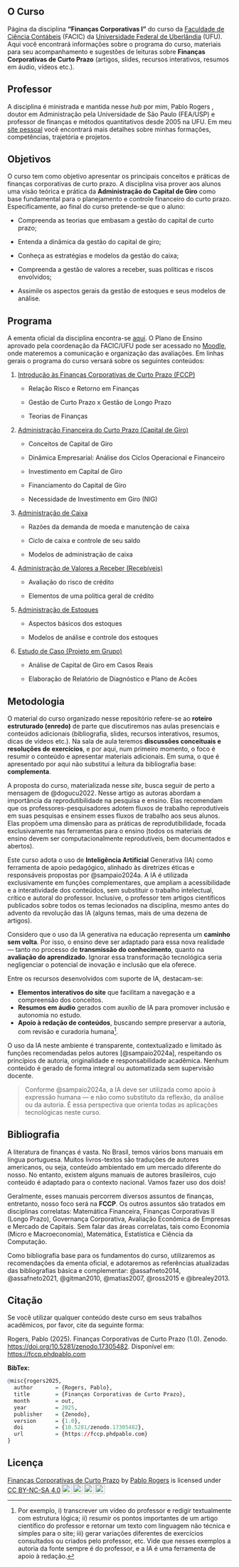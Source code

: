 ## \emojitext{🏢} O Curso {#sec-home .unnumbered}

Página da disciplina **"Finanças Corporativas I"** do curso da [Faculdade de Ciência Contábeis](https://www.facic.ufu.br/) (FACIC) da [Universidade Federal de Uberlândia](https://ufu.br/) (UFU). Aqui você encontrará informações sobre o programa do curso, materiais para seu acompanhamento e sugestões de leituras sobre **Finanças Corporativas de Curto Prazo** (artigos, slides, recursos interativos, resumos em áudio, vídeos etc.).

## \emojitext{🧠} Professor {#sec-instrutor .unnumbered}

A disciplina é ministrada e mantida nesse *hub* por mim, Pablo Rogers \emojitext{😉}, doutor em Administração pela Universidade de São Paulo (FEA/USP) e professor de finanças e métodos quantitativos desde 2005 na UFU. Em meu [site pessoal](https://phdpablo.com/) você encontrará mais detalhes sobre minhas formações, competências, trajetória e projetos.

## \emojitext{🎯} Objetivos {#sec-about .unnumbered}

O curso tem como objetivo apresentar os principais conceitos e práticas de finanças corporativas de curto prazo. A disciplina visa prover aos alunos uma visão teórica e prática da **Administração do Capital de Giro** como base fundamental para o planejamento e controle financeiro do curto prazo. Especificamente, ao final do curso pretende-se que o aluno:

-   Compreenda as teorias que embasam a gestão do capital de curto prazo;

-   Entenda a dinâmica da gestão do capital de giro;

-   Conheça as estratégias e modelos da gestão do caixa;

-   Compreenda a gestão de valores a receber, suas políticas e riscos envolvidos;

-   Assimile os aspectos gerais da gestão de estoques e seus modelos de análise.

## \emojitext{📚} Programa {#sec-programa .unnumbered}

A ementa oficial da disciplina encontra-se [aqui](https://www.facic.ufu.br/system/files/conteudo/28fagen39532_financas_corporativas_i.pdf). O Plano de Ensino aprovado pela coordenação da FACIC/UFU pode ser acessado no [Moodle](https://moodle.ufu.br/login/index.php), onde materemos a comunicação e organização das avaliações. Em linhas gerais o programa do curso versará sobre os seguintes conteúdos:

1.  [Introdução às Finanças Corporativas de Curto Prazo (FCCP)](#sec-intro)

    -   Relação Risco e Retorno em Finanças

    -   Gestão de Curto Prazo x Gestão de Longo Prazo

    -   Teorias de Finanças

2.  [Administração Financeira do Curto Prazo (Capital de Giro)](#sec-giro)

    -   Conceitos de Capital de Giro

    -   Dinâmica Empresarial: Análise dos Ciclos Operacional e Financeiro

    -   Investimento em Capital de Giro

    -   Financiamento do Capital de Giro

    -   Necessidade de Investimento em Giro (NIG)

3.  [Administração de Caixa](#sec-caixa)

    -   Razões da demanda de moeda e manutenção de caixa

    -   Ciclo de caixa e controle de seu saldo

    -   Modelos de administração de caixa

4.  [Administração de Valores a Receber (Recebíveis)](#sec-credito)

    -   Avaliação do risco de crédito

    -   Elementos de uma política geral de crédito

5.  [Administração de Estoques](#sec-estoque)

    -   Aspectos básicos dos estoques

    -   Modelos de análise e controle dos estoques

6.  [Estudo de Caso (Projeto em Grupo)](#sec-aval)

    -   Análise de Capital de Giro em Casos Reais

    -   Elaboração de Relatório de Diagnóstico e Plano de Acões

## \emojitext{⚙️} Metodologia {#sec-method .unnumbered}

O material do curso organizado nesse repositório refere-se ao **roteiro estruturado (enredo)** de parte que discutiremos nas aulas presenciais e conteúdos adicionais (bibliografia, slides, recursos interativos, resumos, dicas de vídeos etc.). Na sala de aula teremos **discussões conceituais e resoluções de exercícios**, e por aqui, num primeiro momento, o foco é resumir o conteúdo e apresentar materiais adicionais. Em suma, o que é apresentado por aqui não substituí a leitura da bibliografia base: **complementa**.

A proposta do curso, materializada nesse *site*, busca seguir de perto a mensagem de @dogucu2022. Nesse artigo as autoras abordam a importância da reprodutibilidade na pesquisa e ensino. Elas recomendam que os professores-pesquisadores adotem fluxos de trabalho reprodutíveis em suas pesquisas e ensinem esses fluxos de trabalho aos seus alunos. Elas propõem uma dimensão para as práticas de reprodutibilidade, focada exclusivamente nas ferramentas para o ensino (todos os materiais de ensino devem ser computacionalmente reprodutíveis, bem documentados e abertos).

Este curso adota o uso de **Inteligência Artificial** Generativa (IA) como ferramenta de apoio pedagógico, alinhado às diretrizes éticas e responsáveis propostas por @sampaio2024a. A IA é utilizada exclusivamente em funções complementares, que ampliam a acessibilidade e a interatividade dos conteúdos, sem substituir o trabalho intelectual, crítico e autoral do professor. Inclusive, o professor tem artigos científicos publicados sobre todos os temas lecionados na disciplina, mesmo antes do advento da revolução das IA (alguns temas, mais de uma dezena de artigos).

Considero que o uso da IA generativa na educação representa um **caminho sem volta**. Por isso, o ensino deve ser adaptado para essa nova realidade — tanto no processo de **transmissão do conhecimento**, quanto na **avaliação do aprendizado**. Ignorar essa transformação tecnológica seria negligenciar o potencial de inovação e inclusão que ela oferece.

Entre os recursos desenvolvidos com suporte de IA, destacam-se:

-   \emojitext{🧭} **Elementos interativos do site** que facilitam a navegação e a compreensão dos conceitos.\
-   \emojitext{🎧} **Resumos em áudio** gerados com auxílio de IA para promover inclusão e autonomia no estudo.\
-   \emojitext{📄} **Apoio à redação de conteúdos**, buscando sempre preservar a autoria, com revisão e curadoria humana[^index-1].

[^index-1]: Por exemplo, i) transcrever um vídeo do professor e redigir textualmente com estrutura lógica; ii) resumir os pontos importantes de um artigo científico do professor e retornar um texto com linguagem não técnica e simples para o site; iii) gerar variações diferentes de exercícios consultados ou criados pelo professor, etc. Vide que nesses exemplos a autoria da fonte sempre é do professor, e a IA é uma ferramenta de apoio à redação.

O uso da IA neste ambiente é transparente, contextualizado e limitado às funções recomendadas pelos autores [@sampaio2024a], respeitando os princípios de autoria, originalidade e responsabilidade acadêmica. Nenhum conteúdo é gerado de forma integral ou automatizada sem supervisão docente.

> Conforme @sampaio2024a, a IA deve ser utilizada como apoio à expressão humana — e não como substituto da reflexão, da análise ou da autoria. É essa perspectiva que orienta todas as aplicações tecnológicas neste curso.

## \emojitext{📖} Bibliografia {#sec-biblio .unnumbered}

A literatura de finanças é vasta. No Brasil, temos vários bons manuais em língua portuguesa. Muitos livros-textos são traduções de autores americanos, ou seja, conteúdo ambientado em um mercado diferente do nosso. No entanto, existem alguns manuais de autores brasileiros, cujo conteúdo é adaptado para o contexto nacional. Vamos fazer uso dos dois! \emojitext{😉}

Geralmente, esses manuais percorrem diversos assuntos de finanças, entretanto, nosso foco será na **FCCP**. Os outros assuntos são tratados em disciplinas correlatas: Matemática Financeira, Finanças Corporativas II (Longo Prazo), Governança Corporativa, Avaliação Econômica de Empresas e Mercado de Capitais. Sem falar das áreas correlatas, tais como Economia (Micro e Macroeconomia), Matemática, Estatística e Ciência da Computação.

Como bibliografia base para os fundamentos do curso, utilizaremos as recomendações da ementa oficial, e adotaremos as referências atualizadas das bibliografias básica e complementar: @assafneto2014, @assafneto2021, @gitman2010, @matias2007, @ross2015 e @brealey2013.

## \emojitext{🔍} Citação {#sec-cite .unnumbered}

Se você utilizar qualquer conteúdo deste curso em seus trabalhos acadêmicos, por favor, cite da seguinte forma:

::: {.callout-note appearance="minimal" icon="false"}
Rogers, Pablo (2025). Finanças Corporativas de Curto Prazo (1.0). Zenodo. <https://doi.org/10.5281/zenodo.17305482>. Disponível em: <https://fccp.phdpablo.com>
:::

::: {.content-visible unless-format="pdf"}
**BibTex:**

``` r
@misc{rogers2025,
  author       = {Rogers, Pablo},
  title        = {Finanças Corporativas de Curto Prazo},
  month        = out,
  year         = 2025,
  publisher    = {Zenodo},
  version      = {1.0},
  doi          = {10.5281/zenodo.17305482},
  url          = {https://fccp.phdpablo.com}
}
```
:::

## \emojitext{🔓} Licença {#sec-lice .unnumbered}

<p xmlns:cc="http://creativecommons.org/ns#" xmlns:dct="http://purl.org/dc/terms/">

<a property="dct:title" rel="cc:attributionURL" href="https://phdpablo.github.io/curso-open-science/">Finanças Corporativas de Curto Prazo</a> by <a rel="cc:attributionURL dct:creator" property="cc:attributionName" href="https://github.com/phdpablo/">Pablo Rogers</a> is licensed under <a href="https://creativecommons.org/licenses/by-nc-sa/4.0/?ref=chooser-v1" target="_blank" rel="license noopener noreferrer" style="display:inline-block;">CC BY-NC-SA 4.0<img src="https://mirrors.creativecommons.org/presskit/icons/cc.svg?ref=chooser-v1" style="height:22px!important;margin-left:3px;vertical-align:text-bottom;"/><img src="https://mirrors.creativecommons.org/presskit/icons/by.svg?ref=chooser-v1" style="height:22px!important;margin-left:3px;vertical-align:text-bottom;"/><img src="https://mirrors.creativecommons.org/presskit/icons/nc.svg?ref=chooser-v1" style="height:22px!important;margin-left:3px;vertical-align:text-bottom;"/><img src="https://mirrors.creativecommons.org/presskit/icons/sa.svg?ref=chooser-v1" style="height:22px!important;margin-left:3px;vertical-align:text-bottom;"/></a>

</p>

